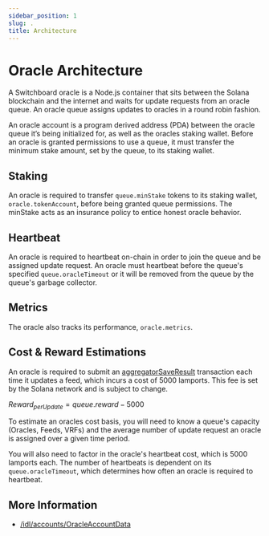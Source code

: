 ```yaml
---
sidebar_position: 1
slug: .
title: Architecture
---
```



# Oracle Architecture

A Switchboard oracle is a Node.js container that sits between the Solana blockchain and the internet and waits for update requests from an oracle queue. An oracle queue assigns updates to oracles in a round robin fashion.

An oracle account is a program derived address (PDA) between the oracle queue it’s being initialized for, as well as the oracles staking wallet. Before an oracle is granted permissions to use a queue, it must transfer the minimum stake amount, set by the queue, to its staking wallet.

## Staking

An oracle is required to transfer `queue.minStake` tokens to its staking wallet, `oracle.tokenAccount`, before being granted queue permissions. The minStake acts as an insurance policy to entice honest oracle behavior.

## Heartbeat

An oracle is required to heartbeat on-chain in order to join the queue and be assigned update request. An oracle must heartbeat before the queue's specified `queue.oracleTimeout` or it will be removed from the queue by the queue's garbage collector.

## Metrics

The oracle also tracks its performance, `oracle.metrics`.

<OracleMetrics />

## Cost & Reward Estimations

An oracle is required to submit an [aggregatorSaveResult](/idl/instructions/aggregatorSaveResult) transaction each time it updates a feed, which incurs a cost of 5000 lamports. This fee is set by the Solana network and is subject to change.

$Reward_{perUpdate}=queue.reward - 5000$

To estimate an oracles cost basis, you will need to know a queue's capacity (Oracles, Feeds, VRFs) and the average number of update request an oracle is assigned over a given time period.

You will also need to factor in the oracle's heartbeat cost, which is 5000 lamports each. The number of heartbeats is dependent on its `queue.oracleTimeout`, which determines how often an oracle is required to heartbeat.

## More Information

- [/idl/accounts/OracleAccountData](/idl/accounts/OracleAccountData)
